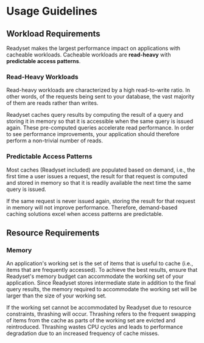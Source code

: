 
# Usage Guidelines

## Workload Requirements
Readyset makes the largest performance impact on applications with cacheable workloads. Cacheable workloads are **read-heavy** with
**predictable access patterns**.

### Read-Heavy Workloads
Read-heavy workloads are characterized by a high read-to-write ratio. In other words, of the requests
being sent to your database, the vast majority of them are reads rather than writes.

Readyset caches query results by computing the result of a query and storing it in memory so that it is accessible when
the same query is issued again. These pre-computed queries accelerate read performance. In order to see performance improvements, your
application should therefore perform a non-trivial number of reads.

### Predictable Access Patterns
Most caches (Readyset included) are populated based on demand, i.e., the first time a user issues a request, the result for that request is computed and stored in memory so that it is
readily available the next time the same query is issued.

If the same request is never issued again, storing the result for that request in memory will not improve performance. Therefore, demand-based caching solutions excel when
access patterns are predictable.

## Resource Requirements

### Memory

An application's working set is the set of items that is useful to cache (i.e., items that are frequently accessed). To achieve the best results, ensure that Readyset's memory budget can accommodate the working set of your application. Since Readyset stores intermediate state in addition to the final query results,
the memory required to accommodate the working set will be larger than the size of your working set.

If the working set cannot be accommodated by Readyset due to resource constraints, thrashing will occur. Thrashing refers to the frequent swapping of items from the cache as parts of the working set are evicted and reintroduced.
Thrashing wastes CPU cycles and leads to performance degradation due to an increased frequency of cache misses.
